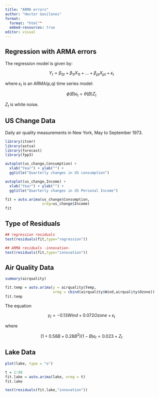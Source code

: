 ```yaml
---
title: "ARMA errors"
author: "Hector Gavilanes"
format:
  format: "html""
  embed-resources: true
editor: visual
---
```


## Regression with ARMA errors

The regression model is given by:

$$
Y_t = \beta_{0t} + \beta_{1t}X_{1t} + ... + \beta_{pt}X_{pt} + \epsilon_t
$$

where $\epsilon_t$ is an ARMA(p,q) time series model:

$$
\phi(B)\epsilon_t = \theta(B)Z_t
$$

$Z_t$ is white noise.

## US Change Data

Daily air quality measurements in New York, May to September 1973.

```r
library(itsmr)
library(astsa)
library(forecast)
library(fpp3)

autoplot(us_change,Consumption) +
  xlab("Year") + ylab("") + 
  ggtitle("Quarterly changes in US consumption")
```

```r
autoplot(us_change,Income) +
  xlab("Year") + ylab("") + 
  ggtitle("Quarterly changes in US Personal Income")
```

```r
fit = auto.arima(us_change$Consumption, 
                 xreg=us_change$Income)
fit
```

## Type of Residuals

```r
## regression residuals
test(residuals(fit,type="regression"))
```

```r
## ARMA residuals -innovation-
test(residuals(fit,type="innovation"))
```

## Air Quality Data

```r
summary(airquality)
```

```r
fit.temp = auto.arima(y = airquality$Temp, 
                      xreg = cbind(airquality$Wind,airquality$Ozone))
fit.temp
```

The equation

$$
y_t = -0.13Wind + 0.072Ozone + \epsilon_t
$$

where

$$
(1+0.58B + 0.28B^2)(1-B)\epsilon_t = 0.023 + Z_t
$$

## Lake Data

```r
plot(lake, type = "o")
```

```r
t = 1:98
fit.lake = auto.arima(lake, xreg = t)
fit.lake
```

```r
test(residuals(fit.lake,"innovation"))
```
